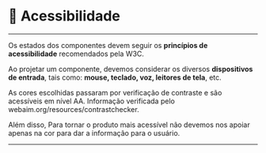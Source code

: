 
<Meta title='Foundations/Cores/🍭 Acessibilidade 🍭' />

# 🍭 Acessibilidade
---

Os estados dos componentes devem seguir os **princípios de acessibilidade** recomendados pela W3C.

Ao projetar um componente, devemos considerar os diversos **dispositivos de entrada**,
tais como: **mouse, teclado, voz, leitores de tela**, etc.

As cores escolhidas passaram por verificação de contraste e são acessíveis em nível AA.
Informação verificada pelo webaim.org/resources/contrastchecker.

Além disso, Para tornar o produto mais acessível
não devemos nos apoiar apenas na cor para dar a informação para o usuário.

---
